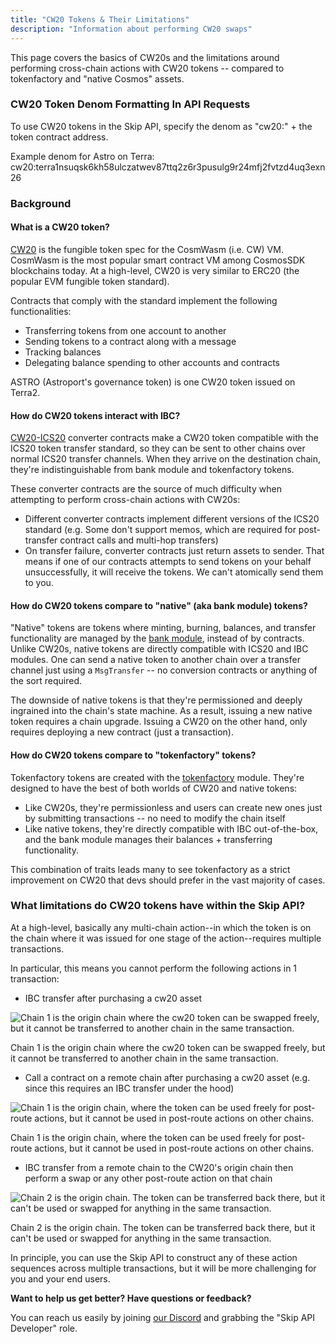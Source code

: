```yaml
---
title: "CW20 Tokens & Their Limitations"
description: "Information about performing CW20 swaps"
---
```


This page covers the basics of CW20s and the limitations around performing cross-chain actions with CW20 tokens -- compared to tokenfactory and "native Cosmos" assets. 

### CW20 Token Denom Formatting In API Requests

To use CW20 tokens in the Skip API, specify the denom as "cw20:" + the token contract address. 

Example denom for Astro on Terra: cw20:terra1nsuqsk6kh58ulczatwev87ttq2z6r3pusulg9r24mfj2fvtzd4uq3exn26

### Background

#### What is a CW20 token?

[CW20](https://github.com/CosmWasm/cw-plus/blob/main/packages/cw20/README.md) is the fungible token spec for the CosmWasm (i.e. CW) VM. CosmWasm is the most popular smart contract VM among CosmosSDK blockchains today. At a high-level, CW20 is very similar to ERC20 (the popular EVM fungible token standard). 

Contracts that comply with the standard implement the following functionalities: 

* Transferring tokens from one account to another
* Sending tokens to a contract along with a message
* Tracking balances
* Delegating balance spending to other accounts and contracts

ASTRO (Astroport's governance token) is one CW20 token issued on Terra2.

#### How do CW20 tokens interact with IBC?

[CW20-ICS20](https://github.com/CosmWasm/cw-plus/tree/v0.6.0-beta1/contracts/cw20-ics20) converter contracts make a CW20 token compatible with the ICS20 token transfer standard, so they can be sent to other chains over normal ICS20 transfer channels. When they arrive on the destination chain, they're indistinguishable from bank module and tokenfactory tokens. 

These converter contracts are the source of much difficulty when attempting to perform cross-chain actions with CW20s: 

* Different converter contracts implement different versions of the ICS20 standard (e.g. Some don't support memos, which are required for post-transfer contract calls and multi-hop transfers)
* On transfer failure, converter contracts just return assets to sender. That means if one of our contracts attempts to send tokens on your behalf unsuccessfully, it will receive the tokens. We can't atomically send them to you.

#### How do CW20 tokens compare to "native" (aka bank module) tokens?

"Native" tokens are tokens where minting, burning, balances, and transfer functionality are managed by the [bank module](https://docs.cosmos.network/v0.46/modules/bank/), instead of by contracts. Unlike CW20s, native tokens are directly compatible with ICS20 and IBC modules. One can send a native token to another chain over a transfer channel just using a `MsgTransfer` \-- no conversion contracts or anything of the sort required.

The downside of native tokens is that they're permissioned and deeply ingrained into the chain's state machine. As a result, issuing a new native token requires a chain upgrade. Issuing a CW20 on the other hand, only requires deploying a new contract (just a transaction).

#### How do CW20 tokens compare to "tokenfactory" tokens?

Tokenfactory tokens are created with the [tokenfactory](https://docs.osmosis.zone/osmosis-core/modules/tokenfactory/) module. They're designed to have the best of both worlds of CW20 and native tokens: 

* Like CW20s, they're permissionless and users can create new ones just by submitting transactions -- no need to modify the chain itself
* Like native tokens, they're directly compatible with IBC out-of-the-box, and the bank module manages their balances + transferring functionality.

This combination of traits leads many to see tokenfactory as a strict improvement on CW20 that devs should prefer in the vast majority of cases.

### What limitations do CW20 tokens have within the Skip API?

At a high-level, basically any multi-chain action--in which the token is on the chain where it was issued for one stage of the action--requires multiple transactions. 

In particular, this means you cannot perform the following actions in 1 transaction: 

* IBC transfer after purchasing a cw20 asset

![Chain 1 is the origin chain where the cw20 token can be swapped freely, but it cannot be transferred to another chain in the same transaction.](/images/9afddc0-case1.jpg)

Chain 1 is the origin chain where the cw20 token can be swapped freely, but it cannot be transferred to another chain in the same transaction.

* Call a contract on a remote chain after purchasing a cw20 asset (e.g. since this requires an IBC transfer under the hood)

![Chain 1 is the origin chain, where the token can be used freely for post-route actions, but it cannot be used in post-route actions on other chains.](/images/568550d-case2.jpg)

Chain 1 is the origin chain, where the token can be used freely for post-route actions, but it cannot be used in post-route actions on other chains.

* IBC transfer from a remote chain to the CW20's origin chain then perform a swap or any other post-route action on that chain

![Chain 2 is the origin chain. The token can be transferred back there, but it can't be used or swapped for anything in the same transaction.](/images/3dde446-case3.jpg)

Chain 2 is the origin chain. The token can be transferred back there, but it can't be used or swapped for anything in the same transaction.

In principle, you can use the Skip API to construct any of these action sequences across multiple transactions, but it will be more challenging for you and your end users.

<Check>

**Want to help us get better? Have questions or feedback?**

You can reach us easily by joining [our Discord](https://skip.money/discord) and grabbing the "Skip API Developer" role.
</Check>